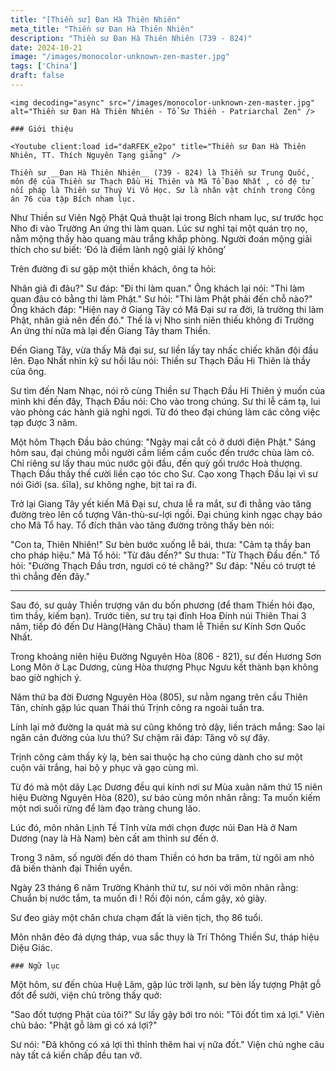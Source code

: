 ```yaml
---
title: "[Thiền sư] Đan Hà Thiên Nhiên"
meta_title: "Thiền sư Đan Hà Thiên Nhiên"
description: "Thiền sư Đan Hà Thiên Nhiên (739 - 824)"
date: 2024-10-21
image: "/images/monocolor-unknown-zen-master.jpg"
tags: ['China']
draft: false
---
```


<div className="grid xl:grid-cols-8 lg:grid-cols-8 md:grid-cols-2 sm:grid-cols-2 xs:grid-cols-1 gap-8 bg-body dark:bg-darkmode-body">

  <div className="lg:col-span-3 md:col-span-1">

    <img decoding="async" src="/images/monocolor-unknown-zen-master.jpg" alt="Thiền sư Đan Hà Thiên Nhiên - Tổ Sư Thiền - Patriarchal Zen" />

    ### Giới thiệu

    <Youtube client:load id="daRFEK_e2po" title="Thiền sư Đan Hà Thiên Nhiên, TT. Thích Nguyên Tạng giảng" />

    Thiền sư __Đan Hà Thiên Nhiên__ (739 - 824) là Thiền sư Trung Quốc, môn đệ của Thiền sư Thạch Đầu Hi Thiên và Mã Tổ Đạo Nhất , có đệ tử nối pháp là Thiền sư Thuý Vi Vô Học. Sư là nhân vật chính trong Công án 76 của tập Bích nham lục.

Như Thiền sư Viên Ngộ Phật Quả thuật lại trong Bích nham lục, sư trước học Nho đi vào Trường An ứng thi làm quan. Lúc sư nghỉ tại một quán trọ nọ, nằm mộng thấy hào quang màu trắng khắp phòng. Người đoán mộng giải thích cho sư biết: ‘Đó là điềm lành ngộ giải lý không’ 

Trên đường đi sư gặp một thiền khách, ông ta hỏi:

Nhân giả đi đâu?"
Sư đáp: "Đi thi làm quan."
Ông khách lại nói: "Thi làm quan đâu có bằng thi làm Phật."
Sư hỏi: "Thi làm Phật phải đến chỗ nào?"
Ông khách đáp: "Hiện nay ở Giang Tây có Mã Đại sư ra đời, là trường thi làm Phật, nhân giả nên đến đó."
Thế là vị Nho sinh niên thiếu không đi Trường An ứng thí nữa mà lại đến Giang Tây tham Thiền.

Đến Giang Tây, vừa thấy Mã đại sư, sư liền lấy tay nhấc chiếc khăn đội đầu lên. Đạo Nhất nhìn kỹ sư hồi lâu nói: Thiền sư Thạch Đầu Hi Thiên là thầy của ông.

Sư tìm đến Nam Nhạc, nói rõ cùng Thiền sư Thạch Đầu Hi Thiên ý muốn của mình khi đến đây, Thạch Đầu nói: Cho vào trong chúng. Sư thi lễ cảm tạ, lui vào phòng các hành giả nghỉ ngơi. Từ đó theo đại chúng làm các công việc tạp được 3 năm.

Một hôm Thạch Đầu bảo chúng: "Ngày mai cắt cỏ ở dưới điện Phật." Sáng hôm sau, đại chúng mỗi người cầm liềm cầm cuốc đến trước chùa làm cỏ. Chỉ riêng sư lấy thau múc nước gội đầu, đến quỳ gối trước Hoà thượng. Thạch Đầu thấy thế cười liền cạo tóc cho Sư. Cạo xong Thạch Đầu lại vì sư nói Giới (sa. śīla), sư không nghe, bịt tai ra đi.

Trở lại Giang Tây yết kiến Mã Đại sư, chưa lễ ra mắt, sư đi thẳng vào tăng đường trèo lên cổ tượng Văn-thù-sư-lợi ngồi. Đại chúng kinh ngạc chạy báo cho Mã Tổ hay. Tổ đích thân vào tăng đường trông thấy bèn nói:

"Con ta, Thiên Nhiên!"
Sư bèn bước xuống lễ bái, thưa: "Cảm tạ thầy ban cho pháp hiệu."
Mã Tổ hỏi: "Từ đâu đến?"
Sư thưa: "Từ Thạch Đầu đến."
Tổ hỏi: "Đường Thạch Đầu trơn, ngươi có té chăng?"
Sư đáp: "Nếu có trượt té thì chẳng đến đây."

***

Sau đó, sư quảy Thiền trượng vân du bốn phương (để tham Thiền hỏi đạo, tìm thầy, kiếm bạn). Trước tiên, sư trụ tại đỉnh Hoa Đính núi Thiên Thai 3 năm, tiếp đó đến Dư Hàng(Hàng Châu) tham lễ Thiền sư Kính Sơn Quốc Nhất.

Trong khoảng niên hiệu Đường Nguyên Hòa (806 - 821), sư đến Hương Sơn Long Môn ở Lạc Dương, cùng Hòa thượng Phục Ngưu kết thành bạn không bao giờ nghịch ý.

Năm thứ ba đời Đương Nguyên Hòa (805), sư nằm ngang trên cầu Thiên Tân, chính gặp lúc quan Thái thú Trịnh công ra ngoài tuần tra. 

Lính lại mở đường la quát mà sư cũng không trỏ dậy, liền trách mắng: Sao lại ngăn cản đường của lưu thú? Sư chậm rãi đáp: Tăng vô sự đây. 

Trịnh công cảm thấy kỳ lạ, bèn sai thuộc hạ cho cúng dành cho sư một cuộn vải trắng, hai bộ y phục và gạo cùng mì.

Từ đó mà một dãy Lạc Dương đều qui kính nơi sư Mùa xuân năm thứ 15 niên hiệu Đường Nguyên Hòa (820), sư báo cùng môn nhân rằng: Ta muốn kiếm một nơi suối rừng để làm đạo tràng chung lão.

Lúc đó, môn nhân Lịnh Tề Tĩnh vừa mới chọn được núi Đan Hà ở Nam Dương (nay là Hà Nam) bèn cất am thỉnh sư đến ở. 

Trong 3 năm, số người đến dó tham Thiền có hơn ba trăm, từ ngôi am nhỏ đã biến thành đại Thiền uyển.

Ngày 23 tháng 6 năm Trường Khánh thứ tư, sư nói với môn nhân rằng: Chuẩn bị nước tắm, ta muốn đi ! Rồi đội nón, cầm gậy, xỏ giày. 

Sư đeo giày một chân chưa chạm đất là viên tịch, thọ 86 tuổi. 

Môn nhân đẽo đá dựng tháp, vua sắc thụy là Trí Thông Thiền Sư, tháp hiệu Diệu Giác.
</div>

<div className="lg:col-span-5 md:col-span-1">

    ### Ngữ lục

Một hôm, sư đến chùa Huệ Lâm, gặp lúc trời lạnh, sư bèn lấy tượng Phật gỗ đốt để sưởi, viện chủ trông thấy quở:

"Sao đốt tượng Phật của tôi?"
Sư lấy gậy bới tro nói: "Tôi đốt tìm xá lợi."
Viên chủ bảo: "Phật gỗ làm gì có xá lợi?"

Sư nói: "Đã không có xá lợi thì thỉnh thêm hai vị nữa đốt."
Viện chủ nghe câu này tất cả kiến chấp đều tan vỡ.

  <Notice type="warning" title="cảnh ngữ">

  </Notice>

  <Notice type="tip" title="tác phẩm">

  </Notice>

  <Notice type="info" title="thông tin khác">

  </Notice>

</div>

</div>
